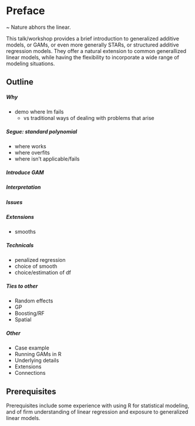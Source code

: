 
# Preface

~ Nature abhors the linear.

This talk/workshop provides a brief introduction to <span class="emph">generalized additive models</span>, or GAMs, or even more generally STARs, or <span class="emph">structured additive regression</span> models.  They offer a natural extension to common generallized linear models, while having the flexibility to incorporate a wide range of modeling situations.


## Outline

##### Why
- demo where lm fails
    - vs traditional ways of dealing with problems that arise

##### Segue: standard polynomial
- where works
- where overfits
- where isn't applicable/fails

##### Introduce GAM

##### Interpretation

##### Issues

##### Extensions
- smooths


##### Technicals
- penalized regression
- choice of smooth
- choice/estimation of df

##### Ties to other
- Random effects
- GP
- Boosting/RF
- Spatial

##### Other
- Case example
- Running GAMs in R
- Underlying details
- Extensions
- Connections



## Prerequisites

Prerequisites include some experience with using R for statistical modeling, and of firm understanding of linear regression and exposure to generalized linear models.
